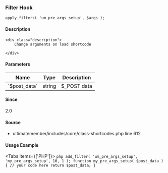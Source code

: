 
### Filter Hook    
    
```
apply_filters( 'um_pre_args_setup', $args );
```

#### Description
    <div class="description">
        Change arguments on load shortcode
 
    </div>

#### Parameters
            
<table className="table-auto mt-2 border dark:border-gray-500 p-5 text-sm text-left">
<thead>
<tr>
<th  className="px-3">Name</th>
<th  className="px-3">Type</th>
<th  className="px-3">Description</th>
</tr>
</thead>
<tbody>
               <tr >
               <td className="px-3 py-2">`$post_data`</td>
               <td className="px-3 py-2">string</td>
               <td className="px-3 py-2 text-sm">$_POST data</td>
               </tr>
</tbody>
</table>

#### Since
<div class="description">
2.0
</div>

#### Source
  - <Link href="/developer/files/includes-core-class-shortcodes#source-view.612">ultimatemember/includes/core/class-shortcodes.php</Link> <Link href="/developer/files/includes-core-class-shortcodes#source-view.612">line 612</Link>



#### Usage Example

<Tabs items={['PHP']}>
    <Tab>
    ```php
    add_filter( 'um_pre_args_setup', 'my_pre_args_setup', 10, 1 );
 function my_pre_args_setup( $post_data ) {
     // your code here
     return $post_data;
 }
    ```
    </Tab>
</Tabs>